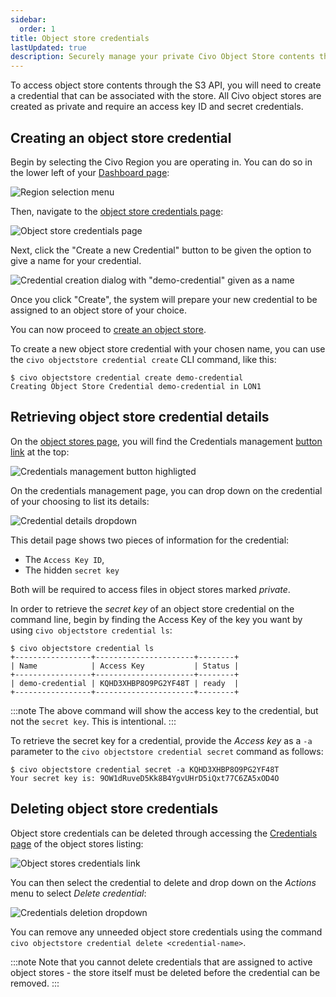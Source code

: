 ```yaml
---
sidebar:
  order: 1
title: Object store credentials
lastUpdated: true
description: Securely manage your private Civo Object Store contents through the Civo dashboard or Civo CLI. Create & retrieve access key IDs and secret credentials. 
---
```



To access object store contents through the S3 API, you will need to create a credential that can be associated with the store. All Civo object stores are created as private and require an access key ID and secret credentials.

## Creating an object store credential

<Tabs groupId="create-credential">
<TabItem value="dashboard" label="Dashboard">

Begin by selecting the Civo Region you are operating in. You can do so in the lower left of your [Dashboard page](https://dashboard.civo.com):

![Region selection menu](../kubernetes/images/region-select.png)

Then, navigate to the [object store credentials page](https://dashboard.civo.com/object-stores/credentials):

![Object store credentials page](images/credentials-creation-1.png)

Next, click the "Create a new Credential" button to be given the option to give a name for your credential.

![Credential creation dialog with "demo-credential" given as a name](images/credentials-creation-2.png)

Once you click "Create", the system will prepare your new credential to be assigned to an object store of your choice.

You can now proceed to [create an object store](./create-an-object-store).
</TabItem>

<TabItem value="cli" label="Civo CLI">

To create a new object store credential with your chosen name, you can use the `civo objectstore credential create` CLI command, like this:

```console
$ civo objectstore credential create demo-credential
Creating Object Store Credential demo-credential in LON1
```

</TabItem>
</Tabs>

## Retrieving object store credential details

<Tabs groupId="retrieve-credentials">
<TabItem value="dashboard" label="Dashboard">

On the [object stores page](https://dashboard.civo.com/object-stores), you will find the Credentials management [button link](https://dashboard.civo.com/object-stores/credentials) at the top:

![Credentials management button highligted](./images/credentials-page-link.png)

On the credentials management page, you can drop down on the credential of your choosing to list its details:

![Credential details dropdown](./images/credential-details-menu.png)

This detail page shows two pieces of information for the credential:

- The `Access Key ID`,
- The hidden `secret key`

Both will be required to access files in object stores marked *private*.

</TabItem>
<TabItem value="cli" label="Civo CLI">

In order to retrieve the *secret key* of an object store credential on the command line, begin by finding the Access Key of the key you want by using `civo objectstore credential ls`:

```console
$ civo objectstore credential ls
+-----------------+----------------------+--------+
| Name            | Access Key           | Status |
+-----------------+----------------------+--------+
| demo-credential | KQHD3XHBP8O9PG2YF48T | ready  |
+-----------------+----------------------+--------+
```

:::note
The above command will show the access key to the credential, but not the `secret key`. This is intentional.
:::

To retrieve the secret key for a credential, provide the *Access key* as a `-a` parameter to the `civo objectstore credential secret` command as follows:

```console
$ civo objectstore credential secret -a KQHD3XHBP8O9PG2YF48T
Your secret key is: 9OW1dRuveD5Kk8B4YgvUHrD5iQxt77C6ZA5xOD4O
```

</TabItem>

</Tabs>

## Deleting object store credentials

<Tabs groupId="delete-credentials">
<TabItem value="dashboard" label="Dashboard">

Object store credentials can be deleted through accessing the [Credentials page](https://dashboard.civo.com/object-stores/credentials) of the object stores listing:

![Object stores credentials link](./images/credentials-page-link.png)

You can then select the credential to delete and drop down on the *Actions* menu to select *Delete credential*:

![Credentials deletion dropdown](./images/credentials-delete-dropdown.png)

</TabItem>
<TabItem value="cli" label="Civo CLI">

You can remove any unneeded object store credentials using the command `civo objectstore credential delete <credential-name>`.

</TabItem>
</Tabs>

:::note
Note that you cannot delete credentials that are assigned to active object stores - the store itself must be deleted before the credential can be removed.
:::
